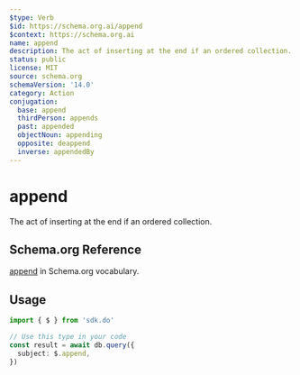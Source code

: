 ```yaml
---
$type: Verb
$id: https://schema.org.ai/append
$context: https://schema.org.ai
name: append
description: The act of inserting at the end if an ordered collection.
status: public
license: MIT
source: schema.org
schemaVersion: '14.0'
category: Action
conjugation:
  base: append
  thirdPerson: appends
  past: appended
  objectNoun: appending
  opposite: deappend
  inverse: appendedBy
---
```


# append

The act of inserting at the end if an ordered collection.

## Schema.org Reference

[append](https://schema.org/AppendAction) in Schema.org vocabulary.

## Usage

```typescript
import { $ } from 'sdk.do'

// Use this type in your code
const result = await db.query({
  subject: $.append,
})
```
